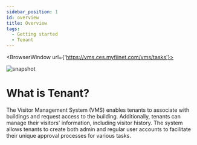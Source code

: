 ---
sidebar_position: 1
id: overview
title: Overview
tags:
  - Getting started
  - Tenant
---


<BrowserWindow url={'https://vms.ces.myfiinet.com/vms/tasks'}>

![snapshot](/assets/vms/vms-tasks-zh-hant.png)

</BrowserWindow>

# What is Tenant?

The Visitor Management System (VMS) enables tenants to associate with buildings and request access to the building. Additionally, tenants can manage their visitors' information, including visitor history. The system allows tenants to create both admin and regular user accounts to facilitate their unique approval processes for various tasks.
